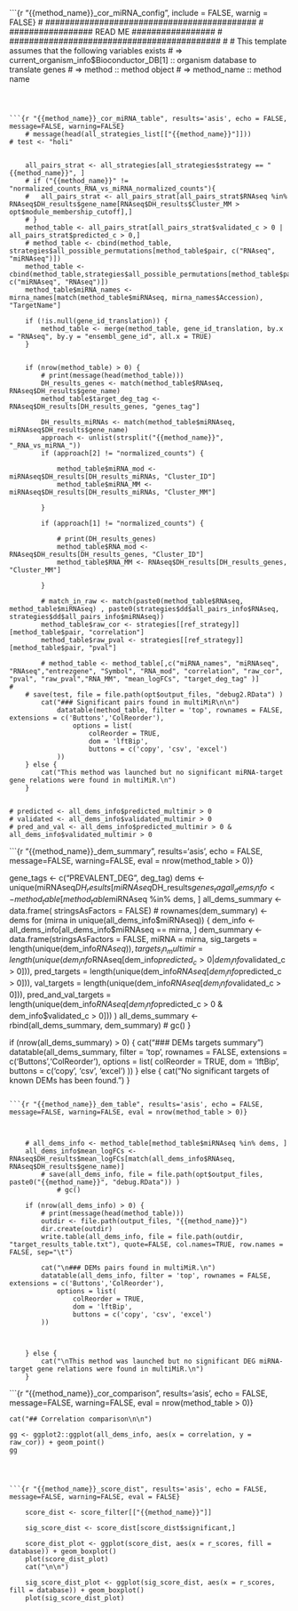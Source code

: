 ```{r "{{method_name}}_cor_miRNA_config", include = FALSE, warnig = FALSE}
# ###########################################
# ################# READ ME #################
# ###########################################
#
# This template assumes that the following variables exists
# => current_organism_info$Bioconductor_DB[1] :: organism database to translate genes
# => method :: method object
# => method_name :: method name
 


```



```{r "{{method_name}}_cor_miRNA_table", results='asis', echo = FALSE, message=FALSE, warning=FALSE}
	# message(head(all_strategies_list[["{{method_name}}"]]))
# test <- "holi"


	all_pairs_strat <- all_strategies[all_strategies$strategy == "{{method_name}}", ]
	# if ("{{method_name}}" != "normalized_counts_RNA_vs_miRNA_normalized_counts"){
	# 	all_pairs_strat <- all_pairs_strat[all_pairs_strat$RNAseq %in% RNAseq$DH_results$gene_name[RNAseq$DH_results$Cluster_MM > opt$module_membership_cutoff],]
	# }
	method_table <- all_pairs_strat[all_pairs_strat$validated_c > 0 | all_pairs_strat$predicted_c > 0,]
	# method_table <- cbind(method_table, strategies$all_possible_permutations[method_table$pair, c("RNAseq", "miRNAseq")])
	method_table <- cbind(method_table,strategies$all_possible_permutations[method_table$pair, c("miRNAseq", "RNAseq")])
	method_table$miRNA_names <- mirna_names[match(method_table$miRNAseq, mirna_names$Accession), "TargetName"]

	if (!is.null(gene_id_translation)) {
		method_table <- merge(method_table, gene_id_translation, by.x = "RNAseq", by.y = "ensembl_gene_id", all.x = TRUE)
	}


	if (nrow(method_table) > 0) {
		# print(message(head(method_table)))
		DH_results_genes <- match(method_table$RNAseq, RNAseq$DH_results$gene_name)
		method_table$target_deg_tag <- RNAseq$DH_results[DH_results_genes, "genes_tag"]

		DH_results_miRNAs <- match(method_table$miRNAseq, miRNAseq$DH_results$gene_name)
		approach <- unlist(strsplit("{{method_name}}", "_RNA_vs_miRNA_"))
		if (approach[2] != "normalized_counts") {

			method_table$miRNA_mod <- miRNAseq$DH_results[DH_results_miRNAs, "Cluster_ID"]		
			method_table$miRNA_MM <- miRNAseq$DH_results[DH_results_miRNAs, "Cluster_MM"]	

		}

		if (approach[1] != "normalized_counts") {
			
			# print(DH_results_genes)
			method_table$RNA_mod <- RNAseq$DH_results[DH_results_genes, "Cluster_ID"]		
			method_table$RNA_MM <- RNAseq$DH_results[DH_results_genes, "Cluster_MM"]	

		}

		# match_in_raw <- match(paste0(method_table$RNAseq, method_table$miRNAseq) , paste0(strategies$dd$all_pairs_info$RNAseq, strategies$dd$all_pairs_info$miRNAseq))
		method_table$raw_cor <- strategies[[ref_strategy]][method_table$pair, "correlation"]
		method_table$raw_pval <- strategies[[ref_strategy]][method_table$pair, "pval"]

		# method_table <- method_table[,c("miRNA_names", "miRNAseq", "RNAseq","entrezgene", "Symbol", "RNA_mod", "correlation", "raw_cor", "pval", "raw_pval","RNA_MM", "mean_logFCs", "target_deg_tag" )]
# 
	# save(test, file = file.path(opt$output_files, "debug2.RData") )
		cat("### Significant pairs found in multiMiR\n\n")
			datatable(method_table, filter = 'top', rownames = FALSE, extensions = c('Buttons','ColReorder'),
	        	options = list(
		        	colReorder = TRUE,
		        	dom = 'lftBip',
		        	buttons = c('copy', 'csv', 'excel')
	        ))
	} else {
		cat("This method was launched but no significant miRNA-target gene relations were found in multiMiR.\n")
	}


# predicted <- all_dems_info$predicted_multimir > 0
# validated <- all_dems_info$validated_multimir > 0
# pred_and_val <- all_dems_info$predicted_multimir > 0 & all_dems_info$validated_multimir > 0
```

```{r "{{method_name}}_dem_summary", results='asis', echo = FALSE, message=FALSE, warning=FALSE, eval = nrow(method_table > 0)}

gene_tags <- c("PREVALENT_DEG", deg_tag)
dems <- unique(miRNAseq$DH_results[miRNAseq$DH_results$genes_tag %in% gene_tags, "gene_name"])
all_dems_info <- method_table[method_table$miRNAseq %in% dems, ]
all_dems_summary <- data.frame( stringsAsFactors = FALSE)
# rownames(dem_summary) <- dems
for (mirna in unique(all_dems_info$miRNAseq)) {
	dem_info <- all_dems_info[all_dems_info$miRNAseq == mirna, ]
	dem_summary <- data.frame(stringsAsFactors = FALSE,
								miRNA = mirna,
								sig_targets = length(unique(dem_info$RNAseq)),
								targets_in_multimir = length(unique(dem_info$RNAseq[dem_info$predicted_c > 0 | dem_info$validated_c > 0])),
								pred_targets = length(unique(dem_info$RNAseq[dem_info$predicted_c > 0])),
								val_targets = length(unique(dem_info$RNAseq[dem_info$validated_c > 0])),
								pred_and_val_targets = length(unique(dem_info$RNAseq[dem_info$predicted_c > 0 & dem_info$validated_c > 0]))
							)
	all_dems_summary <- rbind(all_dems_summary, dem_summary)
	# gc()
}

if (nrow(all_dems_summary) > 0) {
	cat("### DEMs targets summary\n\n")
	datatable(all_dems_summary, filter = 'top', rownames = FALSE, extensions = c('Buttons','ColReorder'),
        	options = list(
	        	colReorder = TRUE,
	        	dom = 'lftBip',
	        	buttons = c('copy', 'csv', 'excel')
        ))
} else {
		cat("No significant targets of known DEMs has been found.\n")
}
```

```{r "{{method_name}}_dem_table", results='asis', echo = FALSE, message=FALSE, warning=FALSE, eval = nrow(method_table > 0)}



	# all_dems_info <- method_table[method_table$miRNAseq %in% dems, ]
	all_dems_info$mean_logFCs <- RNAseq$DH_results$mean_logFCs[match(all_dems_info$RNAseq, RNAseq$DH_results$gene_name)]
		# save(all_dems_info, file = file.path(opt$output_files, paste0("{{method_name}}", "debug.RData")) )
			# gc()

	if (nrow(all_dems_info) > 0) {
		# print(message(head(method_table)))
        outdir <- file.path(output_files, "{{method_name}}")
        dir.create(outdir)
		write.table(all_dems_info, file = file.path(outdir, "target_results_table.txt"), quote=FALSE, col.names=TRUE, row.names = FALSE, sep="\t")
		
		cat("\n### DEMs pairs found in multiMiR.\n")
		datatable(all_dems_info, filter = 'top', rownames = FALSE, extensions = c('Buttons','ColReorder'),
        	options = list(
	        	colReorder = TRUE,
	        	dom = 'lftBip',
	        	buttons = c('copy', 'csv', 'excel')
        ))
       

	
	} else {
		cat("\nThis method was launched but no significant DEG miRNA-target gene relations were found in multiMiR.\n")
	}

```

```{r "{{method_name}}_cor_comparison", results='asis', echo = FALSE, message=FALSE, warning=FALSE, eval = nrow(method_table > 0)}
	
	cat("## Correlation comparison\n\n")

	gg <- ggplot2::ggplot(all_dems_info, aes(x = correlation, y = raw_cor)) + geom_point() 
	gg

```  



```{r "{{method_name}}_score_dist", results='asis', echo = FALSE, message=FALSE, warning=FALSE, eval = FALSE}
	
	score_dist <- score_filter[["{{method_name}}"]]

	sig_score_dist <- score_dist[score_dist$significant,]

	score_dist_plot <- ggplot(score_dist, aes(x = r_scores, fill = database)) + geom_boxplot()
	plot(score_dist_plot)
	cat("\n\n")

	sig_score_dist_plot <- ggplot(sig_score_dist, aes(x = r_scores, fill = database)) + geom_boxplot()
	plot(sig_score_dist_plot)
```



